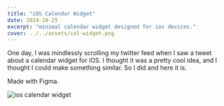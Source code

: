 ```yaml
---
title: "iOS Calendar Widget"
date: 2024-10-25
excerpt: "minimal calendar widget designed for ios devices."
cover: ../../assets/cal-widget.png
---
```


One day, I was mindlessly scrolling my twitter feed when I saw a tweet about a calendar widget for iOS. I thought it was a pretty cool idea, and I thought I could make something similar. So I did and here it is.

Made with Figma.


![ios calendar widget](../../assets/cal-widget.png)

